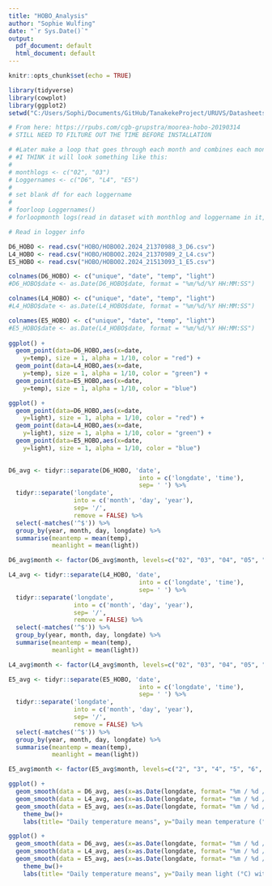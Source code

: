 ```yaml
---
title: "HOBO_Analysis"
author: "Sophie Wulfing"
date: "`r Sys.Date()`"
output:
  pdf_document: default
  html_document: default
---
```


```r
knitr::opts_chunk$set(echo = TRUE)

library(tidyverse)
library(cowplot)
library(ggplot2)
setwd("C:/Users/Sophi/Documents/GitHub/TanakekeProject/URUVS/Datasheets")

```

```r

# From here: https://rpubs.com/cgb-grupstra/moorea-hobo-20190314
# STILL NEED TO FILTURE OUT THE TIME BEFORE INSTALLATION

# #Later make a loop that goes through each month and combines each month of the same logger. 
# #I THINK it will look something like this:
# 
# monthlogs <- c("02", "03")
# Loggernames <- c("D6", "L4", "E5")
# 
# set blank df for each loggername
# 
# foorloop Loggernames()
# forloopmonth logs(read in dataset with monthlog and loggername in it, rename column headers and clean *as below*, then stack all datasets of one logger on top of eachother and save that as a df)

# Read in logger info

D6_HOBO <- read.csv("HOBO/HOBO02.2024_21370988_3_D6.csv")
L4_HOBO <- read.csv("HOBO/HOBO02.2024_21370989_2_L4.csv")
E5_HOBO <- read.csv("HOBO/HOBO02.2024_21513093_1_E5.csv")

colnames(D6_HOBO) <- c("unique", "date", "temp", "light")
#D6_HOBO$date <- as.Date(D6_HOBO$date, format = "%m/%d/%Y HH:MM:SS")

colnames(L4_HOBO) <- c("unique", "date", "temp", "light")
#L4_HOBO$date <- as.Date(L4_HOBO$date, format = "%m/%d/%Y HH:MM:SS")

colnames(E5_HOBO) <- c("unique", "date", "temp", "light")
#E5_HOBO$date <- as.Date(L4_HOBO$date, format = "%m/%d/%Y HH:MM:SS")
  
ggplot() +
  geom_point(data=D6_HOBO,aes(x=date,
    y=temp), size = 1, alpha = 1/10, color = "red") +
  geom_point(data=L4_HOBO,aes(x=date,
    y=temp), size = 1, alpha = 1/10, color = "green") +
  geom_point(data=E5_HOBO,aes(x=date,
    y=temp), size = 1, alpha = 1/10, color = "blue")

ggplot() +
  geom_point(data=D6_HOBO,aes(x=date,
    y=light), size = 1, alpha = 1/10, color = "red") +
  geom_point(data=L4_HOBO,aes(x=date,
    y=light), size = 1, alpha = 1/10, color = "green") +
  geom_point(data=E5_HOBO,aes(x=date,
    y=light), size = 1, alpha = 1/10, color = "blue")
  
```

```r

D6_avg <- tidyr::separate(D6_HOBO, 'date',
                                    into = c('longdate', 'time'),
                                    sep= ' ') %>%
  tidyr::separate('longdate',
                  into = c('month', 'day', 'year'),
                  sep= '/',
                  remove = FALSE) %>% 
  select(-matches('^$')) %>%
  group_by(year, month, day, longdate) %>%
  summarise(meantemp = mean(temp),
            meanlight = mean(light))

D6_avg$month <- factor(D6_avg$month, levels=c("02", "03", "04", "05", "06", "07", "08", "09", "10", "11", "12", "01"))

L4_avg <- tidyr::separate(L4_HOBO, 'date',
                                    into = c('longdate', 'time'),
                                    sep= ' ') %>%
  tidyr::separate('longdate',
                  into = c('month', 'day', 'year'),
                  sep= '/',
                  remove = FALSE) %>% 
  select(-matches('^$')) %>%
  group_by(year, month, day, longdate) %>%
  summarise(meantemp = mean(temp),
            meanlight = mean(light))

L4_avg$month <- factor(L4_avg$month, levels=c("02", "03", "04", "05", "06", "07", "08", "09", "10", "11", "12", "01"))

E5_avg <- tidyr::separate(E5_HOBO, 'date',
                                    into = c('longdate', 'time'),
                                    sep= ' ') %>%
  tidyr::separate('longdate',
                  into = c('month', 'day', 'year'),
                  sep= '/',
                  remove = FALSE) %>% 
  select(-matches('^$')) %>%
  group_by(year, month, day, longdate) %>%
  summarise(meantemp = mean(temp),
            meanlight = mean(light))

E5_avg$month <- factor(E5_avg$month, levels=c("2", "3", "4", "5", "6", "7", "8", "9", "10", "11", "12", "1"))

ggplot() +
  geom_smooth(data = D6_avg, aes(x=as.Date(longdate, format= "%m / %d / %Y"), y=meantemp), colour="red") +
  geom_smooth(data = L4_avg, aes(x=as.Date(longdate, format= "%m / %d / %Y"), y=meantemp), colour="green") +
  geom_smooth(data = E5_avg, aes(x=as.Date(longdate, format= "%m / %d / %Y"), y=meantemp), colour="blue") +
    theme_bw()+
    labs(title= "Daily temperature means", y="Daily mean temperature (°C) with 95% CI", x="Date")

ggplot() +
  geom_smooth(data = D6_avg, aes(x=as.Date(longdate, format= "%m / %d / %Y"), y=meanlight), colour="red") +
  geom_smooth(data = L4_avg, aes(x=as.Date(longdate, format= "%m / %d / %Y"), y=meanlight), colour="green") +
  geom_smooth(data = E5_avg, aes(x=as.Date(longdate, format= "%m / %d / %Y"), y=meanlight), colour="blue") +
    theme_bw()+
    labs(title= "Daily temperature means", y="Daily mean light (°C) with 95% CI", x="Date")


```